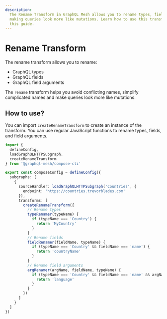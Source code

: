 ```yaml
---
description:
  The Rename Transform in GraphQL Mesh allows you to rename types, fields, and field arguments,
  making queries look more like mutations. Learn how to use this transform and its RegEx feature in
  this guide.
---
```



# Rename Transform

The rename transform allows you to rename:

- GraphQL types
- GraphQL fields
- GraphQL field arguments

The `rename` transform helps you avoid conflicting names, simplify complicated names and make
queries look more like mutations.

## How to use?

You can import `createRenameTransform` to create an instance of the transform. You can use regular
JavaScript functions to rename types, fields, and field arguments.

```ts filename="mesh.config.ts" {13-17}
import {
  defineConfig,
  loadGraphQLHTTPSubgraph,
  createRenameTransform
} from '@graphql-mesh/compose-cli'

export const composeConfig = defineConfig({
  subgraphs: [
    {
      sourceHandler: loadGraphQLHTTPSubgraph('Countries', {
        endpoint: 'https://countries.trevorblades.com'
      }),
      transforms: [
        createRenameTransform({
          // Rename types
          typeRenamer(typeName) {
            if (typeName === 'Country') {
              return 'MyCountry'
            }
          }
          // Rename fields
          fieldRenamer(fieldName, typeName) {
            if (typeName === 'Country' && fieldName === 'name') {
              return 'countryName'
            }
          }
          // Rename field arguments
          argRenamer(argName, fieldName, typeName) {
            if (typeName === 'Country' && fieldName === 'name' && argName === 'lang') {
              return 'language'
            }
          }
        })
      ]
    }
  ]
})
```
